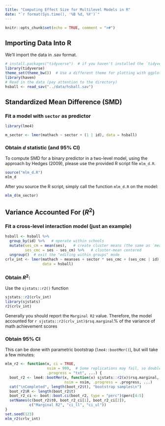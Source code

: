 ```yaml
---
title: "Computing Effect Size for Multilevel Models in R"
date: "`r format(Sys.time(), '%B %d, %Y')`"
---
```


```r
knitr::opts_chunk$set(echo = TRUE, comment = ">#")
```

## Importing Data Into R

We'll import the data in .sav format. 

```r
# install.packages("tidyverse")  # if you haven't installed the `tidyverse` package
library(tidyverse)
theme_set(theme_bw())  # Use a different theme for plotting with ggplot2
library(haven)
# Read in the data (pay attention to the directory)
hsball <- read_sav("../data/hsball.sav")
```

## Standardized Mean Difference (SMD)

### Fit a model with `sector` as predictor

```r
library(lme4)
```

```r
m_sector <- lmer(mathach ~ sector + (1 | id), data = hsball)
```

### Obtain $d$ statistic (and 95% CI)

To compute SMD for a binary predictor in a two-level model, using the approach
by Hedges (2009), please use the provided R script file `mlm_d.R`.

```r
source("mlm_d.R")
mlm_d
```

After you source the R script, simply call the function `mlm_d.R` on the model:

```r
mlm_d(m_sector)
```

## Variance Accounted For ($R^2$)

### Fit a cross-level interaction model (just an example)

```r
hsball <- hsball %>% 
  group_by(id) %>%   # operate within schools
  mutate(ses_cm = mean(ses),   # create cluster means (the same as `meanses`)
         ses_cmc = ses - ses_cm) %>%   # cluster-mean centered
  ungroup()  # exit the "editing within groups" mode
crlv_int <- lmer(mathach ~ meanses + sector * ses_cmc + (ses_cmc | id), 
                 data = hsball)
```

### Obtain $R^2$:

Use the `sjstats::r2()` function

```r
sjstats::r2(crlv_int)
library(sjstats)
r2(crlv_int)
```

Generally you should report the `Marginal R2` value. Therefore, the model 
accounted for `r sjstats::r2(crlv_int)$rsq.marginal`% of the variance of 
math achievement scores

### Obtain 95% CI

This can be done with parametric bootstrap (`lme4::bootMer()`), but will take
a few minutes:

```r
mlm_r2 <- function(x, ci = TRUE, 
                   nsim = 999,  # Some replications may fail, so double check
                   .progress = "txt", ...) {
  boot_r2 <- lme4::bootMer(x, function(x) sjstats::r2(x)$rsq.marginal, 
                           nsim = nsim, .progress = .progress, ...)
  cat("\nCompleted", length(boot_r2$t), "bootstrap samples\n")
  boot_r2$R <- length(boot_r2$t)
  boot_r2_ci <- boot::boot.ci(boot_r2, type = "perc")$perc[4:5]
  setNames(c(boot_r2$t0, boot_r2_ci[1], boot_r2_ci[2]), 
           c("Marginal R2", "ci_ll", "ci_ul"))
}
set.seed(123)
mlm_r2(crlv_int)
```

